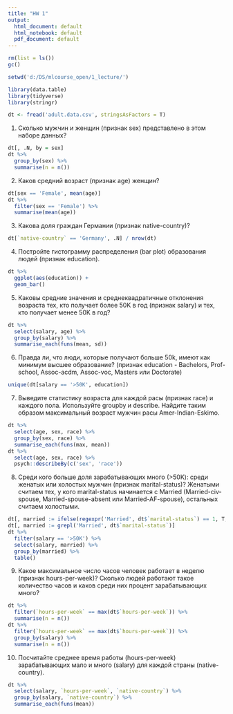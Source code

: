 ```yaml
---
title: "HW 1"
output:
  html_document: default
  html_notebook: default
  pdf_document: default
---
```


```r
rm(list = ls())
gc()

setwd('d:/DS/mlcourse_open/1_lecture/')

library(data.table)
library(tidyverse)
library(stringr)

dt <- fread('adult.data.csv', stringsAsFactors = T)
```


1. Сколько мужчин и женщин (признак sex) представлено в этом наборе данных?
```r
dt[, .N, by = sex]
dt %>% 
  group_by(sex) %>% 
  summarise(n = n())
```

2. Каков средний возраст (признак age) женщин?
```r
dt[sex == 'Female', mean(age)]
dt %>% 
  filter(sex == 'Female') %>% 
  summarise(mean(age))
```

3. Какова доля граждан Германии (признак native-country)?
```r
dt[`native-country` == 'Germany', .N] / nrow(dt)
```


4. Постройте гистограмму распределения (bar plot) образования людей (признак education).
```r
dt %>% 
  ggplot(aes(education)) +
  geom_bar()
```

5. Каковы средние значения и среднеквадратичные отклонения возраста тех, кто получает более 50K в год (признак salary) и тех, кто получает менее 50K в год?
```r
dt %>% 
  select(salary, age) %>% 
  group_by(salary) %>% 
  summarise_each(funs(mean, sd))
```

6. Правда ли, что люди, которые получают больше 50k, имеют как минимум высшее образование? (признак education - Bachelors, Prof-school, Assoc-acdm, Assoc-voc, Masters или Doctorate)
```r
unique(dt[salary == '>50K', education])
```

7. Выведите статистику возраста для каждой расы (признак race) и каждого пола. Используйте groupby и describe. Найдите таким образом максимальный возраст мужчин расы Amer-Indian-Eskimo.
```r
dt %>% 
  select(age, sex, race) %>% 
  group_by(sex, race) %>% 
  summarise_each(funs(max, mean))
dt %>% 
  select(age, sex, race) %>% 
  psych::describeBy(c('sex', 'race'))

```

8. Среди кого больше доля зарабатывающих много (>50K): среди женатых или холостых мужчин (признак marital-status)? Женатыми считаем тех, у кого marital-status начинается с Married (Married-civ-spouse, Married-spouse-absent или Married-AF-spouse), остальных считаем холостыми.
```r
dt[, married := ifelse(regexpr('Married', dt$`marital-status`) == 1, T, F)]
dt[, married := grepl('Married', dt$`marital-status`)]
dt %>% 
  filter(salary == '>50K') %>%
  select(salary, married) %>% 
  group_by(married) %>% 
  table()

```

9. Какое максимальное число часов человек работает в неделю (признак hours-per-week)? Сколько людей работают такое количество часов и каков среди них процент зарабатывающих много?
```r
dt %>% 
  filter(`hours-per-week` == max(dt$`hours-per-week`)) %>% 
  summarise(n = n())
dt %>% 
  filter(`hours-per-week` == max(dt$`hours-per-week`)) %>% 
  group_by(salary) %>% 
  summarise(n = n())
```

10. Посчитайте среднее время работы (hours-per-week) зарабатывающих мало и много (salary) для каждой страны (native-country).
```r
dt %>% 
  select(salary, `hours-per-week`, `native-country`) %>% 
  group_by(salary, `native-country`) %>% 
  summarise_each(funs(mean))
```














